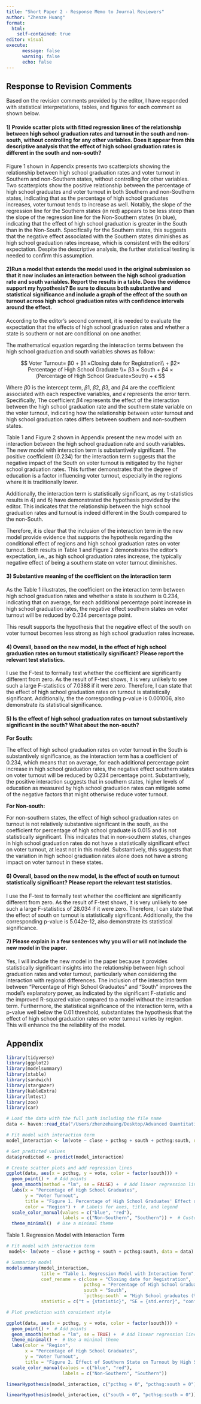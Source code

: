 ```yaml
---
title: "Short Paper 2 - Response Memo to Journal Reviewers"
author: "Zhenze Huang"
format: 
  html:
    self-contained: true
editor: visual
execute:
      message: false
      warning: false
      echo: false
---
```


## Response to Revision Comments

Based on the revision comments provided by the editor, I have responded with statistical interpretations, tables, and figures for each comment as shown below.

#### 1) Provide scatter plots with fitted regression lines of the relationship between high school graduation rates and turnout in the south and non-south, without controlling for any other variables. Does it appear from this descriptive analysis that the effect of high school graduation rates is different in the south and non-south?

Figure 1 shown in Appendix presents two scatterplots showing the relationship between high school graduation rates and voter turnout in Southern and non-Southern states, without controlling for other variables. Two scatterplots show the positive relationship between the percentage of high school graduates and voter turnout in both Southern and non-Southern states, indicating that as the percentage of high school graduates increases, voter turnout tends to increase as well. Notably, the slope of the regression line for the Southern states (in red) appears to be less steep than the slope of the regression line for the Non-Southern states (in blue), indicating that the effect of high school graduation is greater in the South than in the Non-South. Specifically for the Southern states, this suggests that the negative effect associated with the Southern states diminishes as high school graduation rates increase, which is consistent with the editors' expectation. Despite the descriptive analysis, the further statistical testing is needed to confirm this assumption.

#### 2)Run a model that extends the model used in the original submission so that it now includes an interaction between the high school graduation rate and south variables. Report the results in a table. Does the evidence support my hypothesis? Be sure to discuss both substantive and statistical significance and include a graph of the effect of the south on turnout across high school graduation rates with confidence intervals around the effect.

According to the editor's second comment, it is needed to evaluate the expectation that the effects of high school graduation rates and whether a state is southern or not are conditional on one another.

The mathematical equation regarding the interaction terms between the high school graduation and south variables shows as follow:

$$
Voter Turnout= β0 ​+ β1 ​×Closing date for Registration\\ + β2× Percentage of High School Graduate \\+ β3​ × South + β4​ × (Percentage of High School Graduate×South) + ϵ
$$

Where $β0$ is the intercept term, $β1$, $β2$, $β3$, and $β4$​ are the coefficient associated with each respective variables, and $ϵ$ represents the error term. Specifically, The coefficient $β4$​ represents the effect of the interaction between the high school graduation rate and the southern state variable on the voter turnout, indicating how the relationship between voter turnout and high school graduation rates differs between southern and non-southern states.

Table 1 and Figure 2 shown in Appendix present the new model with an interaction between the high school graduation rate and south variables. The new model with interaction term is substantively significant. The positive coefficient (0.234) for the interaction term suggests that the negative impact of the South on voter turnout is mitigated by the higher school graduation rates. This further demonstrates that the degree of education is a factor influencing voter turnout, especially in the regions where it is traditionally lower.

Additionally, the interaction term is statistically significant, as my t-statistics results in 4) and 6) have demonstrated the hypothesis provided by the editor. This indicates that the relationship between the high school graduation rates and turnout is indeed different in the South compared to the non-South.

Therefore, it is clear that the inclusion of the interaction term in the new model provide evidence that supports the hypothesis regarding the conditional effect of regions and high school graduation rates on voter turnout. Both results in Table 1 and Figure 2 demonstrates the editor's expectation, i.e., as high school graduation rates increase, the typically negative effect of being a southern state on voter turnout diminishes.

#### **3) Substantive meaning of the coefficient on the interaction term**

As the Table 1 illustrates, the coefficient on the interaction term between high school graduation rates and whether a state is southern is 0.234, indicating that on average, for each additional percentage point increase in high school graduation rates, the negative effect southern states on voter turnout will be reduced by 0.234 percentage point.

This result supports the hypothesis that the negative effect of the south on voter turnout becomes less strong as high school graduation rates increase.

#### **4) Overall, based on the new model, is the effect of high school graduation rates on turnout statistically significant? Please report the relevant test statistics.**

I use the F-test to formally test whether the coefficient are significantly different from zero. As the result of F-test shows, it is very unlikely to see such a large F-statistics of 7.0388 if it were zero. Therefore, I can state that the effect of high school graduation rates on turnout is statistically significant. Additionally, the the corresponding p-value is 0.001006, also demonstrate its statistical significance.

#### **5) Is the effect of high school graduation rates on turnout substantively significant in the south? What about the non-south?** 

**For South:**

The effect of high school graduation rates on voter turnout in the South is substantively significance, as the interaction term has a coefficient of 0.234, which means that on average, for each additional percentage point increase in high school graduation rates, the negative effect southern states on voter turnout will be reduced by 0.234 percentage point. Substantively, the positive interaction suggests that in southern states, higher levels of education as measured by high school graduation rates can mitigate some of the negative factors that might otherwise reduce voter turnout.

**For Non-south:**

For non-southern states, the effect of high school graduation rates on turnout is not relatively substantive significant in the south, as the coefficient for percentage of high school graduate is 0.015 and is not statistically significant. This indicates that in non-southern states, changes in high school graduation rates do not have a statistically significant effect on voter turnout, at least not in this model. Substantively, this suggests that the variation in high school graduation rates alone does not have a strong impact on voter turnout in these states.

#### **6) Overall, based on the new model, is the effect of south on turnout statistically significant? Please report the relevant test statistics.** 

I use the F-test to formally test whether the coefficient are significantly different from zero. As the result of F-test shows, it is very unlikely to see such a large F-statistics of 28.034 if it were zero. Therefore, I can state that the effect of south on turnout is statistically significant. Additionally, the the corresponding p-value is 5.042e-12, also demonstrate its statistical significance.

#### **7) Please explain in a few sentences why you will or will not include the new model in the paper.**

Yes, I will include the new model in the paper because it provides statistically significant insights into the relationship between high school graduation rates and voter turnout, particularly when considering the interaction with regional differences. The inclusion of the interaction term between "Percentage of High School Graduates" and "South" improves the model's explanatory power, as indicated by the significant F-statistic and the improved R-squared value compared to a model without the interaction term. Furthermore, the statistical significance of the interaction term, with a p-value well below the 0.01 threshold, substantiates the hypothesis that the effect of high school graduation rates on voter turnout varies by region. This will enhance the the reliability of the model.

## Appendix

```r
library(tidyverse)
library(ggplot2)
library(modelsummary)
library(xtable)
library(sandwich)
library(stargazer)
library(kableExtra)
library(lmtest)
library(zoo)
library(car)
```

```r
# Load the data with the full path including the file name
data <- haven::read_dta("/Users/zhenzehuang/Desktop/Advanced Quantitative Methods For Political Science/GVPT722/aggcpsgvpt722.dta")
```

```r
# Fit model with interaction term
model_interaction <- lm(vote ~ close + pcthsg + south + pcthsg:south, data = data)

# Get predicted values
data$predicted <- predict(model_interaction)

# Create scatter plots and add regression lines
ggplot(data, aes(x = pcthsg, y = vote, color = factor(south))) +
  geom_point() +  # Add points
  geom_smooth(method = "lm", se = FALSE) +  # Add linear regression lines without confidence intervals
  labs(x = "Percentage of High School Graduates", 
       y = "Voter Turnout",
       title = "Figure 1. Percentage of High School Graduates' Effect on Voter Turnout",
       color = "Region") +  # Labels for axes, title, and legend
  scale_color_manual(values = c("blue", "red"), 
                     labels = c("Non-Southern", "Southern")) +  # Customize the colors and labels for the legend
  theme_minimal()  # Use a minimal theme
```

Table 1. Regression Model with Interaction Term

```r
# Fit model with interaction term
 model<- lm(vote ~ close + pcthsg + south + pcthsg:south, data = data)

# Summarize model
modelsummary(model_interaction, 
             title = "Table 1. Regression Model with Interaction Term",
             coef_rename = c(close = "Closing date for Registration", 
                             pcthsg = "Percentage of High School Graduate", 
                             south = "South", 
                             `pcthsg:south` = "High School graduates (%) X southern states"),
             statistic = c("t = {statistic}", "SE = {std.error}", "conf.int"))

```

```r
# Plot prediction with consistent style

ggplot(data, aes(x = pcthsg, y = vote, color = factor(south))) +
  geom_point() +  # Add points
  geom_smooth(method = "lm", se = TRUE) +  # Add linear regression lines with confidence intervals
  theme_minimal() +  # Use a minimal theme
  labs(color = "Region",
       x = "Percentage of High School Graduates",
       y = "Voter Turnout",
       title = "Figure 2. Effect of Southern State on Turnout by High School Graduates") +  # Customize labels and title
  scale_color_manual(values = c("blue", "red"), 
                     labels = c("Non-Southern", "Southern"))
```

```r
linearHypothesis(model_interaction, c("pcthsg = 0", "pcthsg:south = 0"))
```

```r
linearHypothesis(model_interaction, c("south = 0", "pcthsg:south = 0"))
```
